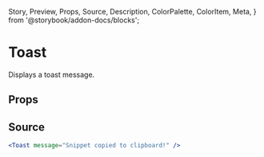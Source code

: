   Story,
  Preview,
  Props,
  Source,
  Description,
  ColorPalette,
  ColorItem,
  Meta,
} from '@storybook/addon-docs/blocks';

# Toast

Displays a toast message.

## Props

<Props of={Toast} />

## Source

```jsx
<Toast message="Snippet copied to clipboard!" />
```
